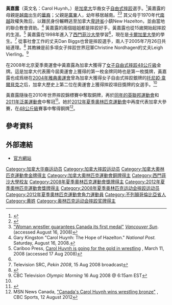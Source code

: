 {{Infobox Athlete
|name           = 黃嘉露<br>{{lang|en|Carol Huynh}}
|image          = Carol Huynh, Cheryl Pounder and Vicky Sunohara (3987475797).jpg
|caption = 黃嘉露（左）與冰球運動員Cheryl Pounder和Vicky Sunohara合照
|nationality    = [[加拿大|加拿大]]
| sport         = [[摔跤|摔跤]]
|club           = Dinos Wrestling Club<ref name=Canada.com/>
|birth_date     = {{birth date and age|df=y|1980|11|16}}
|birth_place    = [[卑詩省|卑詩省]]Hazelton
|height         = {{convert|1.54|m|ft}}
|weight         = {{convert|52|kg|lb}}
|residence      = [[亞伯達省|亞伯達省]][[卡加利|卡加利]]
|turnedpro      = 
|retired        = 
|pb             = 
|olympics       = 
|worlds         = 
|highestranking = 
|coaching       = 
|updated        = July 2012
| medaltemplates =
{{MedalCompetition|[[奧林匹克運動會|奧林匹克運動會]]}}
{{MedalGold|[[2008年夏季奧林匹克運動會|2008年北京]] | [[2008年夏季奧林匹克運動會摔跤比賽—女子自由式48公斤級|48公斤級]]}}
{{MedalBronze|[[2012年夏季奧林匹克運動會|2012年倫敦]] | [[2012年夏季奧林匹克運動會摔跤比賽－女子自由式48公斤級|48公斤級]]}}
{{MedalCompetition|[[世界摔跤錦標賽|世界摔跤錦標賽]]}}
{{MedalSilver|2001年索菲亞|46公斤級}}
{{MedalBronze|2000年索菲亞|46公斤級}}
{{MedalBronze|2005年布達佩斯|48公斤級}}
{{MedalBronze|2010年莫斯科|48公斤級}}
{{MedalCompetition|[[英聯邦運動會|英聯邦運動會]]}}
{{MedalGold|[[2010年英聯邦運動會|2010年德里]]|48公斤級}}
{{MedalCompetition|[[泛美運動會|泛美運動會]]}}
{{MedalGold|[[2007年泛美運動會|2007年里約熱内盧]]|48公斤級}}
{{MedalGold|[[2011年泛美運動會|2011年瓜達拉哈拉]]|48公斤級}}
}}
'''黃嘉露'''（英文名：Carol Huynh，{{bd|1980年|11月16日|catIdx=H黃}}）是[[加拿大|加拿大]]华裔女子[[自由式摔跤|自由式摔跤]]選手。<ref name="Olympic">{{cite web|url=http://www.olympic.ca/EN/media/2008mediacentre/Beijing2008/Carol_Huynh.html|title="Carol Huynh"|work=[[Canadian_Olympic_Committee|Canadian Olympic Committee]]|access-date=2008-08-20|archive-url=https://web.archive.org/web/20090116083743/http://www.olympic.ca/EN/media/2008mediacentre/Beijing2008/Carol_Huynh.html|archive-date=2009-01-16|dead-url=yes}}</ref>黃嘉露的母親是[[越南|越南]]出生的[[華裔|華裔]]；父親是[[廣東|廣東]]人，幼年移居越南。<ref name="sun">{{cite news|url=http://www.edmontonsun.com/Sports/Beijing2008/2008/08/16/6474621.html|title=Canada's golden girl|author=Terry Jones|publisher=Edmonton Sun|date=2008-08-16|accessdate=2008-08-17|archive-date=2008-08-19|archive-url=https://web.archive.org/web/20080819012523/http://www.edmontonsun.com/Sports/Beijing2008/2008/08/16/6474621.html|dead-url=no}}</ref><ref>[http://www.canada.com/victoriatimescolonist/news/story.html?id=b6700bba-a4eb-4910-ae8e-1b42ee060900 "Woman wrestler guarantees Canada its first medal"] {{webarchive|url=https://web.archive.org/web/20080826071127/http://www.canada.com/victoriatimescolonist/news/story.html?id=b6700bba-a4eb-4910-ae8e-1b42ee060900 |date=2008-08-26 }} ''[[Vancouver_Sun|Vancouver Sun]]''. (accessed August 16, 2008) </ref> 其父母于1970年代[[南越|南越]]政權失敗后，以難民身份輾轉逃至加拿大[[卑詩省|卑詩省]]小鎮New Hazelton，並由當地的聯合教會資助。<ref>Gary Kingston "Carol Huynh: The Hope of Hazelton." ''National Post.'' Saturday, August 16, 2008.</ref> 黃嘉露的兩個姐姐都是摔跤好手，黃嘉露也從15嵗開始起摔跤的生涯。<ref name=CAAWS-2008-03-11> Cariboo Press, 
[http://www.caaws.ca/f/archives/article.cfm?id=1774&search=Tir Carol Huynh is going for the gold in wrestling] {{webarchive|url=https://archive.is/20130101005725/http://www.caaws.ca/f/archives/article.cfm?id=1774&search=Tir |date=2013-01-01 }}, March 11, 2008 (accessed 17 Aug 2008) </ref> 黃嘉露在1998年進入了[[西門菲沙大學|西門菲沙大學]]學習<ref name="Olympic" />，現在是[[卡爾加里大學|卡爾加里大學]]的學生。<ref name=SRC-15-08-08> Television SRC, ''Pekin 2008'', 15 Aug 2008 broadcast </ref>    從事社會工作的丈夫Dan Biggs也曾是摔跤選手，兩人于2005年7月26日共結連理。<ref name="Olympic Athlete Profile">{{cite web|url=http://www.olympic.ca/Beijing2008/EN/669/Athletes.htm|title="Carol Huynh"|work=[[Canadian_Olympic_Committee|Canadian Olympic Committee]]|access-date=2008-08-20|archive-url=https://web.archive.org/web/20090116104836/http://www.olympic.ca/Beijing2008/EN/669/Athletes.htm|archive-date=2009-01-16|dead-url=yes}}</ref> 其教練是前多項女子摔跤世界冠軍Christine Nordhagen的丈夫Leigh Vierling。<ref name=CBC-16-08-08-0600> CBC Television ''Olympic Morning'' 16 Aug 2008 @ 6:15am EST </ref>

在2008年北京夏季奧運會中黃嘉露為加拿大獲得了[[2008年夏季奧林匹克運動會摔跤比賽—女子自由式48公斤級|女子自由式摔跤48公斤級]]金牌。這是加拿大代表團今屆奧運會上獲得的第一枚金牌同時也是第一枚獎牌，黃嘉露也成爲继在[[2004年雅典奧運會|2004年雅典奧運會]]曾為加拿大獲得女子自由式摔跤銀牌的[[托尼婭·韋爾貝克|托尼婭·韋爾貝克]]之后，加拿大歷史上第二位在奧運會上獲得摔跤項目獎牌的女選手。<ref name=SRC-15-08-08 />

黃嘉露隨後在2010年世界摔跤錦標賽中奪取銅牌，再於[[2010年英聯邦運動會|同年的英聯邦運動會]]和[[2011年泛美運動會|2011年泛美運動會]]中奪冠<ref name=Canada.com>{{cite news |title=Carol Huynh |author=Canadian Olympic Committee |publisher=''Canada.com |url=http://www.canada.com/sports/2012-summer-games/CAROL+HUYNH/6888228/story.html |date=5 July 2012 |accessdate=12 July 2012 |archive-date=2017-03-03 |archive-url=https://web.archive.org/web/20170303051618/http://www.canada.com/sports/2012-summer-games/carol+HUYNH/6888228/story.html |dead-url=no }}</ref>。她於[[2012年夏季奧林匹克運動會|2012年夏季奧林匹克運動會]]中再度代表加拿大參賽，在[[2012年夏季奧林匹克運動會摔跤比賽－女子自由式48公斤級|48公斤級]]賽事中奪得銅牌<ref name=MSN-2012-08-12>MSN News Canada, [http://news.ca.msn.com/top-stories/canadas-carol-huynh-wins-wrestling-bronze "Canada's Carol Huynh wins wrestling bronze"] {{Webarchive|url=https://archive.today/20130104021718/http://news.ca.msn.com/top-stories/canadas-carol-huynh-wins-wrestling-bronze |date=2013-01-04 }}, CBC Sports, 12 August 2012</ref>。

==參考資料==
{{reflist}}

==外部連結==
*[https://web.archive.org/web/20110805082500/http://www.carolhuynh.com/ 官方網站]{{en icon}}

{{DEFAULTSORT:Huynh, Carol}}
[[Category:加拿大华裔运动员|Category:加拿大华裔运动员]]
[[Category:加拿大摔跤运动员|Category:加拿大摔跤运动员]]
[[Category:加拿大奧林匹克運動會金牌得主|Category:加拿大奧林匹克運動會金牌得主]]
[[Category:加拿大奧林匹克運動會銅牌得主|Category:加拿大奧林匹克運動會銅牌得主]]
[[Category:西門菲沙大學校友|Category:西門菲沙大學校友]]
[[Category:2008年夏季奧林匹克運動會獎牌得主|Category:2008年夏季奧林匹克運動會獎牌得主]]
[[Category:2012年夏季奧林匹克運動會獎牌得主|Category:2012年夏季奧林匹克運動會獎牌得主]]
[[Category:2008年夏季奥林匹克运动会摔跤运动员|Category:2008年夏季奥林匹克运动会摔跤运动员]]
[[Category:2012年夏季奧林匹克運動會角力運動員|Category:2012年夏季奧林匹克運動會角力運動員]]
[[Category:不列顛哥倫比亞省人|Category:不列顛哥倫比亞省人]]
[[Category:黄姓|Category:黄姓]]
[[Category:奥林匹克运动会摔跤奖牌得主|Category:奥林匹克运动会摔跤奖牌得主]]